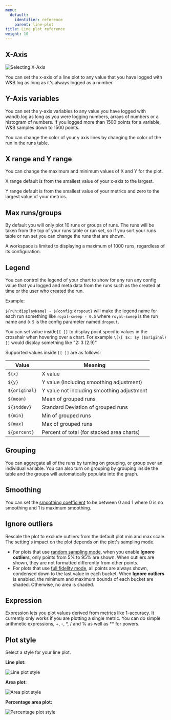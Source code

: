 ```yaml
---
menu:
  default:
    identifier: reference
    parent: line-plot
title: Line plot reference
weight: 10
---
```


## X-Axis

<Frame>
    <img src="/images/app_ui/reference_x_axis.png" alt="Selecting X-Axis"  />
</Frame>

You can set the x-axis of a line plot to any value that you have logged with W&B.log as long as it's always logged as a number.

## Y-Axis variables

You can set the y-axis variables to any value you have logged with wandb.log as long as you were logging numbers, arrays of numbers or a histogram of numbers. If you logged more than 1500 points for a variable, W&B samples down to 1500 points.

<Note>
You can change the color of your y axis lines by changing the color of the run in the runs table.
</Note>

## X range and Y range

You can change the maximum and minimum values of X and Y for the plot.

X range default is from the smallest value of your x-axis to the largest.

Y range default is from the smallest value of your metrics and zero to the largest value of your metrics.

## Max runs/groups

By default you will only plot 10 runs or groups of runs. The runs will be taken from the top of your runs table or run set, so if you sort your runs table or run set you can change the runs that are shown.

<Note>
A workspace is limited to displaying a maximum of 1000 runs, regardless of its configuration.
</Note>

## Legend

You can control the legend of your chart to show for any run any config value that you logged and meta data from the runs such as the created at time or the user who created the run.

Example:

`${run:displayName} - ${config:dropout}` will make the legend name for each run something like `royal-sweep - 0.5` where `royal-sweep` is the run name and `0.5` is the config parameter named `dropout`.

You can set value inside`[[ ]]` to display point specific values in the crosshair when hovering over a chart. For example `\[\[ $x: $y ($original) ]]` would display something like "2: 3 (2.9)"

Supported values inside `[[ ]]` are as follows:

| Value         | Meaning                                    |
| ------------  | ------------------------------------------ |
| `${x}`        | X value                                    |
| `${y}`        | Y value (Including smoothing adjustment)   |
| `${original}` | Y value not including smoothing adjustment |
| `${mean}`     | Mean of grouped runs                       |
| `${stddev}`   | Standard Deviation of grouped runs         |
| `${min}`      | Min of grouped runs                        |
| `${max}`      | Max of grouped runs                        |
| `${percent}`  | Percent of total (for stacked area charts) |

## Grouping

You can aggregate all of the runs by turning on grouping, or group over an individual variable. You can also turn on grouping by grouping inside the table and the groups will automatically populate into the graph.

## Smoothing

You can set the [smoothing coefficient](/support/formula_smoothing_algorithm/) to be between 0 and 1 where 0 is no smoothing and 1 is maximum smoothing.


## Ignore outliers

Rescale the plot to exclude outliers from the default plot min and max scale. The setting's impact on the plot depends on the plot's sampling mode.

- For plots that use [random sampling mode](/guides/app/features/panels/line-plot/sampling/#random-sampling), when you enable **Ignore outliers**, only points from 5% to 95% are shown. When outliers are shown, they are not formatted differently from other points.
- For plots that use [full fidelity mode](/guides/app/features/panels/line-plot/sampling/#full-fidelity), all points are always shown, condensed down to the last value in each bucket. When **Ignore outliers** is enabled, the minimum and maximum bounds of each bucket are shaded. Otherwise, no area is shaded.

## Expression

Expression lets you plot values derived from metrics like 1-accuracy. It currently only works if you are plotting a single metric. You can do simple arithmetic expressions, +, -, \*, / and % as well as \*\* for powers.

## Plot style

Select a style for your line plot.

**Line plot:**

<Frame>
    <img src="/images/app_ui/plot_style_line_plot.png" alt="Line plot style"  />
</Frame>

**Area plot:**

<Frame>
    <img src="/images/app_ui/plot_style_area_plot.png" alt="Area plot style"  />
</Frame>

**Percentage area plot:**

<Frame>
    <img src="/images/app_ui/plot_style_percentage_plot.png" alt="Percentage plot style"  />
</Frame>
